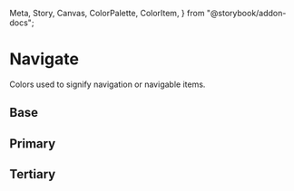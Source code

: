   Meta,
  Story,
  Canvas,
  ColorPalette,
  ColorItem,
} from "@storybook/addon-docs";

<Meta title="Theme/Palettes/Navigate" />

# Navigate

Colors used to signify navigation or navigable items.

## Base

<ColorContainer className="paletteContainer">
  <ColorPalette className="docs">
    <ColorItem
      title="Foreground"
      subtitle="--salt-palette-navigate-foreground"
      colors={{
        "--salt-palette-navigate-foreground-hover":
          "var(--salt-palette-navigate-foreground-hover)",
        "--salt-palette-navigate-foreground-active":
          "var(--salt-palette-navigate-foreground-active)",
        "--salt-palette-navigate-foreground-visited":
          "var(--salt-palette-navigate-foreground-visited)",
      }}
    />
    <ColorItem
      title="Indicator"
      subtitle="--salt-palette-navigate-indicator"
      colors={{
        "--salt-palette-navigate-indicator-hover":
          "var(--salt-palette-navigate-indicator-hover)",
        "--salt-palette-navigate-indicator-active":
          "var(--salt-palette-navigate-indicator-active)",
        "--salt-palette-navigate-indicator-activeDisabled":
          "var(--salt-palette-navigate-indicator-activeDisabled)",
      }}
    />
  </ColorPalette>
</ColorContainer>

## Primary

<ColorContainer className="paletteContainer">
  <ColorPalette className="docs">
    <ColorItem
      title="Background"
      subtitle="--salt-palette-navigate-primary-background"
      colors={{
        "--salt-palette-navigate-primary-background":
          "var(--salt-palette-navigate-primary-background)",
        "--salt-palette-navigate-primary-background-hover":
          "var(--salt-palette-navigate-primary-background-hover)",
        "--salt-palette-navigate-primary-background-active":
          "var(--salt-palette-navigate-primary-background-active)",
      }}
    />
  </ColorPalette>
</ColorContainer>

## Tertiary

<ColorContainer className="paletteContainer">
  <ColorPalette className="docs">
    <ColorItem
      title="Background"
      subtitle="--salt-palette-navigate-tertiary-background"
      colors={{
        "--salt-palette-navigate-tertiary-background":
          "var(--salt-palette-navigate-tertiary-background)",
        "--salt-palette-navigate-tertiary-background-hover":
          "var(--salt-palette-navigate-tertiary-background-hover)",
        "--salt-palette-navigate-tertiary-background-active":
          "var(--salt-palette-navigate-tertiary-background-active)",
      }}
    />
  </ColorPalette>
</ColorContainer>
